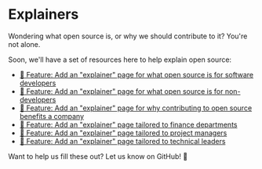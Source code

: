 # Explainers

Wondering what open source is, or why we should contribute to it?
You're not alone.

Soon, we'll have a set of resources here to help explain open source:

- [🚀 Feature: Add an "explainer" page for what open source is for software developers](https://github.com/OpenContributionsProject/opencontributionssite/issues/21)
- [🚀 Feature: Add an "explainer" page for what open source is for non-developers](https://github.com/OpenContributionsProject/opencontributionssite/issues/22)
- [🚀 Feature: Add an "explainer" page for why contributing to open source benefits a company](https://github.com/OpenContributionsProject/opencontributionssite/issues/23)
- [🚀 Feature: Add an "explainer" page tailored to finance departments](https://github.com/OpenContributionsProject/opencontributionssite/issues/25)
- [🚀 Feature: Add an "explainer" page tailored to project managers](https://github.com/OpenContributionsProject/opencontributionssite/issues/26)
- [🚀 Feature: Add an "explainer" page tailored to technical leaders](https://github.com/OpenContributionsProject/opencontributionssite/issues/27)

Want to help us fill these out?
Let us know on GitHub! 💖
